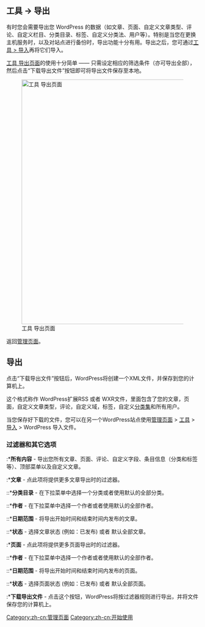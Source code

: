 {{Languages|
{{en|Tools Export Screen}}
{{ja|Tools Export SubPanel}}
{{pt-br|Sub-Painel Exportar}}
{{zh-cn|工具 导出页面}}
}}

==工具 &rarr; 导出==

有时您会需要导出您 WordPress 的数据（如文章、页面、自定义文章类型、评论、自定义栏目、分类目录、标签、自定义分类法、用户等）。特别是当您在更换主机服务时，以及对站点进行备份时，导出功能十分有用。导出之后，您可通过[[zh-cn:工具 导入页面|工具 > 导入]]再将它们导入。

[[zh-cn:工具 导出页面|工具 导出页面]]的使用十分简单 —— 只需设定相应的筛选条件（亦可导出全部），然后点击“下载导出文件”按钮即可将导出文件保存至本地。

[[Image:manageexport zh-hans.png|640px|工具 导出页面]]


返回[[zh-cn:管理页面|管理页面]]。

==导出==
点击“下载导出文件”按钮后，WordPress将创建一个XML文件，并保存到您的计算机上。

这个格式称作 WordPress扩展RSS 或者 WXR文件，里面包含了您的文章，页面，自定义文章类型，评论，自定义域，标签，自定义[[Taxonomies|分类集]]和所有用户。

当您保存好下载的文件，您可以在另一个WordPress站点使用[[Administration_Screens|管理页面]] > [[Administration_Screens#Import|工具]] > [[Tools_Import_Screen|导入]] > WordPress 导入文件。

===过滤器和其它选项===
:*'''所有内容''' - 导出您所有文章、页面、评论、自定义字段、条目信息（分类和标签等）、顶部菜单以及自定义文章。
:*'''文章''' - 点此项将提供更多文章导出时的过滤器。
::*'''分类目录''' - 在下拉菜单中选择一个分类或者使用默认的全部分类。
::*'''作者''' - 在下拉菜单中选择一个作者或者使用默认的全部作者。
::*'''日期范围''' - 将导出开始时间和结束时间内发布的文章。
::*'''状态''' - 选择文章状态 (例如：已发布) 或者 默认全部文章。
:*'''页面''' - 点此项将提供更多页面导出时的过滤器。
::*'''作者''' - 在下拉菜单中选择一个作者或者使用默认的全部作者。
::*'''日期范围'''  - 将导出开始时间和结束时间内发布的页面。
::*'''状态''' - 选择页面状态 (例如：已发布) 或者 默认全部页面。
:*'''下载导出文件''' - 点击这个按钮，WordPress将按过滤器规则进行导出，并将文件保存您的计算机上。

{{zh-cn:管理页面页脚}}

[[Category:zh-cn:管理页面]]
[[Category:zh-cn:开始使用]]